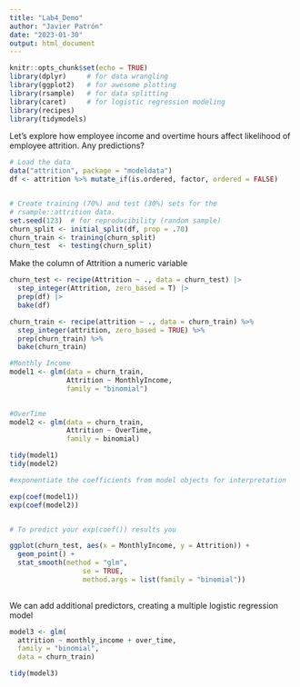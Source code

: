 ```yaml
---
title: "Lab4_Demo"
author: "Javier Patrón"
date: "2023-01-30"
output: html_document
---
```


```r
knitr::opts_chunk$set(echo = TRUE)
library(dplyr)     # for data wrangling
library(ggplot2)   # for awesome plotting
library(rsample)   # for data splitting
library(caret)     # for logistic regression modeling
library(recipes)
library(tidymodels)
```

Let's explore how employee income and overtime hours affect likelihood of employee attrition.  Any predictions?

```r
# Load the data
data("attrition", package = "modeldata")
df <- attrition %>% mutate_if(is.ordered, factor, ordered = FALSE)


# Create training (70%) and test (30%) sets for the 
# rsample::attrition data.
set.seed(123)  # for reproducibility (random sample)
churn_split <- initial_split(df, prop = .70)
churn_train <- training(churn_split)
churn_test  <- testing(churn_split)
```

Make the column of Attrition a numeric variable

```r

churn_test <- recipe(Attrition ~ ., data = churn_test) |> 
  step_integer(Attrition, zero_based = T) |> 
  prep(df) |> 
  bake(df)


```

```r

churn_train <- recipe(attrition ~ ., data = churn_train) %>%
  step_integer(attrition, zero_based = TRUE) %>%
  prep(churn_train) %>%
  bake(churn_train)


```


```r
#Monthly Income
model1 <- glm(data = churn_train, 
              Attrition ~ MonthlyIncome,
              family = "binomial")

  
#OverTime
model2 <- glm(data = churn_train, 
              Attrition ~ OverTime,
              family = binomial)

```


```r

tidy(model1)
tidy(model2)

```

```r
#exponentiate the coefficients from model objects for interpretation

exp(coef(model1))
exp(coef(model2))


# To predict your exp(coef()) results you 

```

```r

ggplot(churn_test, aes(x = MonthlyIncome, y = Attrition)) + 
  geom_point() +
  stat_smooth(method = "glm",  
                  se = TRUE,
                  method.args = list(family = "binomial"))
                
```



We can add additional predictors, creating a multiple logistic regression model
``` r
model3 <- glm(
  attrition ~ monthly_income + over_time,
  family = "binomial", 
  data = churn_train)

tidy(model3)

```



